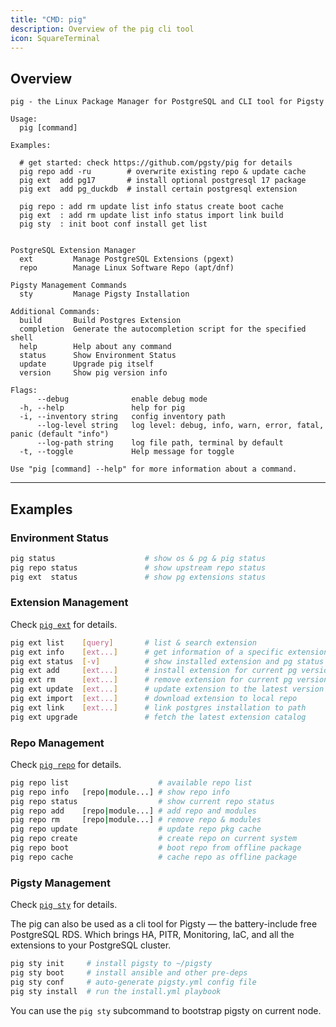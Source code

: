 ```yaml
---
title: "CMD: pig"
description: Overview of the pig cli tool
icon: SquareTerminal
---
```


## Overview

```
pig - the Linux Package Manager for PostgreSQL and CLI tool for Pigsty

Usage:
  pig [command]

Examples:

  # get started: check https://github.com/pgsty/pig for details
  pig repo add -ru        # overwrite existing repo & update cache
  pig ext  add pg17       # install optional postgresql 17 package
  pig ext  add pg_duckdb  # install certain postgresql extension

  pig repo : add rm update list info status create boot cache
  pig ext  : add rm update list info status import link build
  pig sty  : init boot conf install get list


PostgreSQL Extension Manager
  ext         Manage PostgreSQL Extensions (pgext)
  repo        Manage Linux Software Repo (apt/dnf)

Pigsty Management Commands
  sty         Manage Pigsty Installation

Additional Commands:
  build       Build Postgres Extension
  completion  Generate the autocompletion script for the specified shell
  help        Help about any command
  status      Show Environment Status
  update      Upgrade pig itself
  version     Show pig version info

Flags:
      --debug              enable debug mode
  -h, --help               help for pig
  -i, --inventory string   config inventory path
      --log-level string   log level: debug, info, warn, error, fatal, panic (default "info")
      --log-path string    log file path, terminal by default
  -t, --toggle             Help message for toggle

Use "pig [command] --help" for more information about a command.
```

------

## Examples

### Environment Status

```bash
pig status                    # show os & pg & pig status
pig repo status               # show upstream repo status
pig ext  status               # show pg extensions status 
```

### Extension Management

Check [`pig ext`](/ext/ext/pig/ext/) for details.

```bash
pig ext list    [query]       # list & search extension      
pig ext info    [ext...]      # get information of a specific extension
pig ext status  [-v]          # show installed extension and pg status
pig ext add     [ext...]      # install extension for current pg version
pig ext rm      [ext...]      # remove extension for current pg version
pig ext update  [ext...]      # update extension to the latest version
pig ext import  [ext...]      # download extension to local repo
pig ext link    [ext...]      # link postgres installation to path
pig ext upgrade               # fetch the latest extension catalog
```

### Repo Management

Check [`pig repo`](/ext/pig/repo/) for details.

```bash
pig repo list                    # available repo list
pig repo info   [repo|module...] # show repo info
pig repo status                  # show current repo status
pig repo add    [repo|module...] # add repo and modules
pig repo rm     [repo|module...] # remove repo & modules
pig repo update                  # update repo pkg cache
pig repo create                  # create repo on current system
pig repo boot                    # boot repo from offline package
pig repo cache                   # cache repo as offline package
```

### Pigsty Management

Check [`pig sty`](/ext/pig/sty/) for details.

The pig can also be used as a cli tool for Pigsty — the battery-include free PostgreSQL RDS.
Which brings HA, PITR, Monitoring, IaC, and all the extensions to your PostgreSQL cluster.

```bash
pig sty init     # install pigsty to ~/pigsty 
pig sty boot     # install ansible and other pre-deps 
pig sty conf     # auto-generate pigsty.yml config file
pig sty install  # run the install.yml playbook
```

You can use the `pig sty` subcommand to bootstrap pigsty on current node.